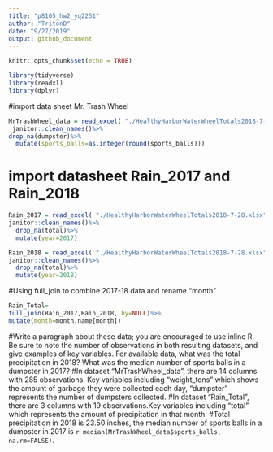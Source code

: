 ```yaml
---
title: "p8105_hw2_yq2251"
author: "TritonD"
date: "9/27/2019"
output: github_document
---
```


```r
knitr::opts_chunk$set(echo = TRUE)
```
```r
library(tidyverse)
library(readxl)
library(dplyr)
```

#import data sheet Mr. Trash Wheel
```r
MrTrashWheel_data = read_excel( "./HealthyHarborWaterWheelTotals2018-7-28.xlsx", sheet= "Mr. Trash Wheel", range = cell_cols("A:N"))%>%
 janitor::clean_names()%>%
drop_na(dumpster)%>%
  mutate(sports_balls=as.integer(round(sports_balls)))
```

# import datasheet Rain_2017 and Rain_2018
```r
Rain_2017 = read_excel( "./HealthyHarborWaterWheelTotals2018-7-28.xlsx", sheet= "2017 Precipitation", range = "A2:B14")%>%
janitor::clean_names()%>%
  drop_na(total)%>%
  mutate(year=2017)
```

```r
Rain_2018 = read_excel( "./HealthyHarborWaterWheelTotals2018-7-28.xlsx", sheet= "2018 Precipitation",range = "A2:B14")%>%
janitor::clean_names()%>%
  drop_na(total)%>%
  mutate(year=2018)
```

#Using full_join to combine 2017-18 data and rename "month"
```r
Rain_Total=
full_join(Rain_2017,Rain_2018, by=NULL)%>%
mutate(month=month.name[month])
```

#Write a paragraph about these data; you are encouraged to use inline R. Be sure to note the number of observations in both resulting datasets, and give examples of key variables. For available data, what was the total precipitation in 2018? What was the median number of sports balls in a dumpster in 2017?
#In dataset "MrTrashWheel_data", there are 14 columns with 285 observations. Key variables including "weight_tons" which shows the amount of garbage they were collected each day, "dumpster" represents the number of dumpsters collected.
#In dataset "Rain_Total", there are 3 columns with 19 observations.Key variables including "total" which represents the amount of precipitation in that month.
#Total precipitation in 2018 is 23.50 inches, the median number of sports balls in a dumpster in 2017 is `r median(MrTrashWheel_data$sports_balls, na.rm=FALSE)`.

```r

```












